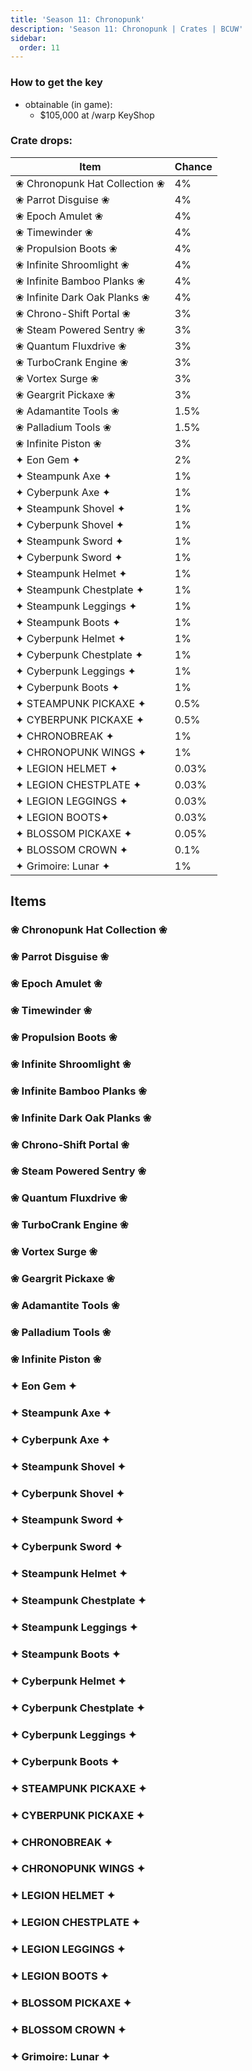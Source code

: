 ---
title: 'Season 11: Chronopunk'
description: 'Season 11: Chronopunk | Crates | BCUW'
sidebar:
  order: 11
---

### How to get the key
- obtainable (in game):
  - $105,000 at /warp KeyShop

### Crate drops:

| Item                              | Chance |
|-----------------------------------|--------|
| ❀ Chronopunk Hat Collection ❀    | 4%     |
| ❀ Parrot Disguise ❀              | 4%     |
| ❀ Epoch Amulet ❀                 | 4%     |
| ❀ Timewinder ❀                   | 4%     |
| ❀ Propulsion Boots ❀             | 4%     |
| ❀ Infinite Shroomlight ❀         | 4%     |
| ❀ Infinite Bamboo Planks ❀       | 4%     |
| ❀ Infinite Dark Oak Planks ❀     | 4%     |
| ❀ Chrono-Shift Portal ❀          | 3%     |
| ❀ Steam Powered Sentry ❀         | 3%     |
| ❀ Quantum Fluxdrive ❀            | 3%     |
| ❀ TurboCrank Engine ❀            | 3%     |
| ❀ Vortex Surge ❀                 | 3%     |
| ❀ Geargrit Pickaxe ❀             | 3%     |
| ❀ Adamantite Tools ❀             | 1.5%   |
| ❀ Palladium Tools ❀              | 1.5%   |
| ❀ Infinite Piston ❀              | 3%     |
| ✦ Eon Gem ✦                       | 2%     |
| ✦ Steampunk Axe ✦                | 1%     |
| ✦ Cyberpunk Axe ✦                | 1%     |
| ✦ Steampunk Shovel ✦             | 1%     |
| ✦ Cyberpunk Shovel ✦             | 1%     |
| ✦ Steampunk Sword ✦              | 1%     |
| ✦ Cyberpunk Sword ✦              | 1%     |
| ✦ Steampunk Helmet ✦             | 1%     |
| ✦ Steampunk Chestplate ✦         | 1%     |
| ✦ Steampunk Leggings ✦           | 1%     |
| ✦ Steampunk Boots ✦              | 1%     |
| ✦ Cyberpunk Helmet ✦             | 1%     |
| ✦ Cyberpunk Chestplate ✦         | 1%     |
| ✦ Cyberpunk Leggings ✦           | 1%     |
| ✦ Cyberpunk Boots ✦              | 1%     |
| ✦ STEAMPUNK PICKAXE ✦            | 0.5%   |
| ✦ CYBERPUNK PICKAXE ✦            | 0.5%   |
| ✦ CHRONOBREAK ✦                  | 1%     |
| ✦ CHRONOPUNK WINGS ✦             | 1%     |
| ✦ LEGION HELMET ✦                | 0.03%  |
| ✦ LEGION CHESTPLATE ✦            | 0.03%  |
| ✦ LEGION LEGGINGS ✦              | 0.03%  |
| ✦ LEGION BOOTS✦                  | 0.03%  |
| ✦ BLOSSOM PICKAXE ✦              | 0.05%  |
| ✦ BLOSSOM CROWN ✦                | 0.1%   |
| ✦ Grimoire: Lunar ✦              | 1%     |

## Items

### ❀ Chronopunk Hat Collection ❀
<Cdn path="2D/Chronopunk" name="❀ Chronopunk Hat Collection ❀" ext="png" />

### ❀ Parrot Disguise ❀
<Cdn path="2D/Chronopunk" name="❀ Parrot Disguise ❀" ext="png" />

### ❀ Epoch Amulet ❀
<Cdn path="2D/Chronopunk" name="❀ Epoch Amulet ❀" ext="png" />

### ❀ Timewinder ❀
<Cdn path="2D/Chronopunk" name="❀ Timewinder ❀" ext="png" />

### ❀ Propulsion Boots ❀
<Cdn path="2D/Chronopunk" name="❀ Propulsion Boots ❀" ext="png" />

### ❀ Infinite Shroomlight ❀
<Cdn path="2D/Chronopunk" name="❀ Infinite Shroomlight ❀" ext="png" />

### ❀ Infinite Bamboo Planks ❀
<Cdn path="2D/Chronopunk" name="❀ Infinite Bamboo Planks ❀" ext="png" />

### ❀ Infinite Dark Oak Planks ❀
<Cdn path="2D/Chronopunk" name="❀ Infinite Dark Oak Planks ❀" ext="png" />

### ❀ Chrono-Shift Portal ❀
<Cdn path="2D/Chronopunk" name="❀ Chrono-Shift Portal ❀" ext="png" />

### ❀ Steam Powered Sentry ❀
<Cdn path="2D/Chronopunk" name="❀ Steam Powered Sentry ❀" ext="png" />

### ❀ Quantum Fluxdrive ❀
<Cdn path="2D/Chronopunk" name="❀ Quantum Fluxdrive ❀" ext="png" />

### ❀ TurboCrank Engine ❀
<Cdn path="2D/Chronopunk" name="❀ TurboCrank Engine ❀" ext="png" />

### ❀ Vortex Surge ❀
<Cdn path="2D/Chronopunk" name="❀ Vortex Surge ❀" ext="png" />

### ❀ Geargrit Pickaxe ❀
<Cdn path="2D/Chronopunk" name="❀ Geargrit Pickaxe ❀" ext="png" />

### ❀ Adamantite Tools ❀
<Cdn path="2D/Chronopunk" name="❀ Adamantite Tools ❀" ext="png" />

### ❀ Palladium Tools ❀
<Cdn path="2D/Chronopunk" name="❀ Palladium Tools ❀" ext="png" />

### ❀ Infinite Piston ❀
<Cdn path="2D/Chronopunk" name="❀ Infinite Piston ❀" ext="png" />

### ✦ Eon Gem ✦
<Cdn path="2D/Chronopunk" name="✦ Eon Gem ✦" ext="png" />

### ✦ Steampunk Axe ✦
<Cdn path="2D/Chronopunk" name="✦ Steampunk Axe ✦" ext="png" />

### ✦ Cyberpunk Axe ✦
<Cdn path="2D/Chronopunk" name="✦ Cyberpunk Axe ✦" ext="png" />

### ✦ Steampunk Shovel ✦
<Cdn path="2D/Chronopunk" name="✦ Steampunk Shovel ✦" ext="png" />

### ✦ Cyberpunk Shovel ✦
<Cdn path="2D/Chronopunk" name="✦ Cyberpunk Shovel ✦" ext="png" />

### ✦ Steampunk Sword ✦
<Cdn path="2D/Chronopunk" name="✦ Steampunk Sword ✦" ext="png" />

### ✦ Cyberpunk Sword ✦
<Cdn path="2D/Chronopunk" name="✦ Cyberpunk Sword ✦" ext="png" />

### ✦ Steampunk Helmet ✦
<Cdn path="2D/Chronopunk" name="✦ Steampunk Helmet ✦" ext="png" />

### ✦ Steampunk Chestplate ✦
<Cdn path="2D/Chronopunk" name="✦ Steampunk Chestplate ✦" ext="png" />

### ✦ Steampunk Leggings ✦
<Cdn path="2D/Chronopunk" name="✦ Steampunk Leggings ✦" ext="png" />

### ✦ Steampunk Boots ✦
<Cdn path="2D/Chronopunk" name="✦ Steampunk Boots ✦" ext="png" />

### ✦ Cyberpunk Helmet ✦
<Cdn path="2D/Chronopunk" name="✦ Cyberpunk Helmet ✦" ext="png" />

### ✦ Cyberpunk Chestplate ✦
<Cdn path="2D/Chronopunk" name="✦ Cyberpunk Chestplate ✦" ext="png" />

### ✦ Cyberpunk Leggings ✦
<Cdn path="2D/Chronopunk" name="✦ Cyberpunk Leggings ✦" ext="png" />

### ✦ Cyberpunk Boots ✦
<Cdn path="2D/Chronopunk" name="✦ Cyberpunk Boots ✦" ext="png" />

### ✦ STEAMPUNK PICKAXE ✦
<Cdn path="2D/Chronopunk" name="✦ STEAMPUNK PICKAXE ✦" ext="png" />

### ✦ CYBERPUNK PICKAXE ✦
<Cdn path="2D/Chronopunk" name="✦ CYBERPUNK PICKAXE ✦" ext="png" />

### ✦ CHRONOBREAK ✦
<Cdn path="2D/Chronopunk" name="✦ CHRONOBREAK ✦" ext="png" />

### ✦ CHRONOPUNK WINGS ✦
<Cdn path="2D/Chronopunk" name="✦ CHRONOPUNK WINGS ✦" ext="png" />

### ✦ LEGION HELMET ✦
<Cdn path="2D/Chronopunk" name="✦ LEGION HELMET ✦" ext="png" />

### ✦ LEGION CHESTPLATE ✦
<Cdn path="2D/Chronopunk" name="✦ LEGION CHESTPLATE ✦" ext="png" />

### ✦ LEGION LEGGINGS ✦
<Cdn path="2D/Chronopunk" name="✦ LEGION LEGGINGS ✦" ext="png" />

### ✦ LEGION BOOTS ✦
<Cdn path="2D/Chronopunk" name="✦ LEGION BOOTS ✦" ext="png" />

### ✦ BLOSSOM PICKAXE ✦
<Cdn path="2D/Chronopunk" name="✦ BLOSSOM PICKAXE ✦" ext="png" />

### ✦ BLOSSOM CROWN ✦
<Cdn path="2D/Chronopunk" name="✦ BLOSSOM CROWN ✦" ext="png" />

### ✦ Grimoire: Lunar ✦
<Cdn path="2D/Chronopunk" name="✦ Grimoire: Lunar ✦" ext="png" />